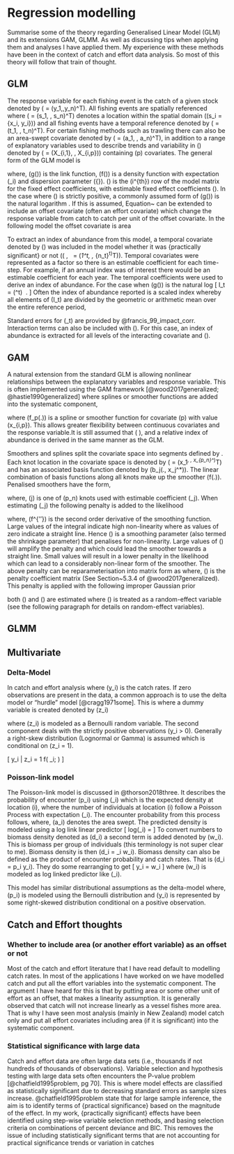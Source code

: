 # Regression modelling {#regressionmodelling}
Summarise some of the theory regarding Generalised Linear Model (GLM) and its extensions GAM, GLMM. As well as discussing tips when applying them and analyses 
I have applied them. My experience with these methods have been in the context of catch and effort data analysis. So most of this theory will follow that train of thought.

## GLM
The response variable for each fishing event is the catch of a given stock denoted by \(\boldsymbol{y} = (y_1,\dots,y_n)^T\). All fishing events are spatially referenced where \(\boldsymbol{s} = (s_1, \dots, s_n)^T\) denotes a location within the spatial domain (\(s_i = \{x_i, y_i\}\)) and all fishing events have a temporal reference denoted by \(\boldsymbol{t} = (t_1, \dots, t_n)^T\). For certain fishing methods such as trawling there can also be an area-swept covariate denoted by \(\boldsymbol{a} = (a_1, \dots, a_n)^T\), in addition to a range of explanatory variables used to describe trends and variability in \(\boldsymbol{y}\) denoted by \(\boldsymbol{X_i} = (X_{i,1}, \dots, X_{i,p})\) containing \(p\) covariates. The general form of the GLM model is

\begin{align}
y_i | \eta_i, \boldsymbol{\phi} & \sim f(\eta_i; \boldsymbol{\phi}) \nonumber\\
\eta_i &= g^{-1} \left(\boldsymbol{X_i}\boldsymbol{\beta}\right), \quad i = 1, \dots, n\label{eq:cpue_simp_2}
\end{align}

where, \(g()\) is the link function, \(f()\) is a density function with expectation \(\eta_i\) and dispersion parameter \({\phi}\). \(\boldsymbol{X_i}\) is the \(i^{th}\) row of the model matrix for the fixed effect coefficients, with estimable fixed effect coefficients \(\boldsymbol{\beta}\). In the case where \(\boldsymbol{y}\) is strictly positive, a commonly assumed form of \(g()\) is the natural logarithm \citep{gavaris1980use, maunder2004standardizing}. If this is assumed, Equation~\ref{eq:cpue_simp_2} can be extended to include an offset covariate (often an effort covariate) which change the response variable from catch to catch per unit of the offset covariate. In the following model the offset covariate is area
\begin{align*}
y_i | \eta_i, \boldsymbol{\phi} & \sim f(\eta_i; \boldsymbol{\phi}) \nonumber\\
\eta_i &= a_i \exp \left(\boldsymbol{X_i}\boldsymbol{\beta}\right), \quad i = 1, \dots, n \ .
\end{align*}

To extract an index of abundance from this model, a temporal covariate denoted by \(\boldsymbol{\beta^t}\) was included in the model whether it was {practically significant} or not (\(\boldsymbol{\beta^t} \in \boldsymbol{\beta}, \ \boldsymbol{\beta^t} = (\beta_1^t, \dots, \beta_{n_t}^t)^T\)). Temporal covariates were represented as a factor so there is an estimable coefficient for each time-step. For example, if an annual index was of interest there would be an estimable coefficient for each year. The temporal coefficients were used to derive an index of abundance. For the case when \(g()\) is the natural log
\[
I_t = \exp(\beta^t) \ .
\]
Often the index of abundance reported is a scaled index whereby all elements of \(I_t\) are divided by the geometric or arithmetic mean \citep{francis2001evaluation, campbell2015constructing} over the entire reference period,
\begin{equation}\label{eq:standardised_index}
\tilde{I}_t = \frac{I_t}{\left(\prod\limits_{j = 1}^{n_t} I_j\right)^{1/n_t}} \ .
\end{equation}

Standard errors for \(\tilde{I}_t\) are provided by @francis_99_impact_corr. Interaction terms can also be included with \(\boldsymbol{\beta^t}\). For this case, an index of abundance is extracted for all levels of the interacting covariate and \(\boldsymbol{\beta^t}\).



## GAM
A natural extension from the standard GLM is allowing nonlinear relationships between the explanatory variables and response variable. This is often implemented using the GAM framework [@wood2017generalized; @hastie1990generalized] where splines or smoother functions are added into the systematic component,
\begin{align}
y_i | \eta_i, \boldsymbol{\phi} & \sim f(\eta_i; \boldsymbol{\phi})\\
\eta_i &= g^{-1} \left(\boldsymbol{X_i}\boldsymbol{\beta} + f_1({x_{1,1}}) + \dots  + f_p({x_{i,p}})\right), \quad i = 1, \dots, n
\end{align}

where \(f_p(.)\) is a spline or smoother function for covariate \(p\) with value \(x_{i,p}\). This allows greater flexibility between continuous covariates and the response variable.It is still assumed that \(\boldsymbol{\beta^t} \in \boldsymbol{\beta}\), and a relative index of abundance is derived in the same manner as the GLM. 


Smoothers and splines split the covariate space into segments defined by \enquote{knots}. Each knot location in the covariate space is denoted by \(\boldsymbol{x^*} = (x_1^*, \dots, x_{p_n}^*)^T\) and has an associated basis function denoted by \(b_j(., x_j^*)\). The linear combination of basis functions along all knots make up the smoother \(f(.)\). Penalised smoothers  have the form,
\begin{equation*}
	f({x_{1}}) = \sum\limits_{j = 1}^{p_n} \beta_j \times b_j\left(x_{1}, x_j^*\right)
\end{equation*}

where, \(j\) is one of \(p_n\) knots used with estimable coefficient \(\beta_j\). When estimating \(\beta_j\) the following penalty is added to the likelihood  
\begin{equation*}
	\lambda \int f^{''}(x)^2dx
\end{equation*}

where, \(f^{''}\) is the second order derivative of the smoothing function. Large values of the integral indicate high non-linearity where as values of zero indicate a straight line. Hence \(\lambda\) is a smoothing parameter (also termed the shrinkage parameter) that penalises for non-linearity. Large values of \(\lambda\) will amplify the penalty and which could lead the smoother towards a straight line. Small values will result in a lower penalty in the likelihood which can lead to a considerably non-linear form of the smoother. The above penalty can be reparameterisation into matrix form as
\begin{equation*}
\lambda \int f^{''}(x)^2dx = \lambda\boldsymbol{{\beta}^{T}S{\beta}} \ ,
\end{equation*}
where, \(\boldsymbol{S}\) is the penalty coefficient matrix (See Section~5.3.4 of @wood2017generalized). This penalty is applied with the following improper Gaussian prior
\begin{equation*}
\boldsymbol{\beta} \sim\ \mathcal{N}\left(\boldsymbol{0}, \lambda\boldsymbol{S}\right) \ ,
\end{equation*}

both \(\lambda\) and \(\boldsymbol{\beta}\) are estimated where \(\boldsymbol{\beta}\) is treated as a random-effect variable (see the following paragraph for details on random-effect variables).


## GLMM


## Multivariate

### Delta-Model
In catch and effort analysis where \(y_i\) is the catch rates. If zero observations are present in the data, a common approach is to use the delta model or "hurdle" model [@cragg1971some]. This is where a dummy variable is created denoted by \(z_i\)

\begin{equation}
z_i
\begin{cases}
0, \quad \text{ if } y_i = 0\\
1, \quad \text{ if } y_i > 0
\end{cases}
\end{equation}
where \(z_i\) is modeled as a Bernoulli random variable. The second component deals with the strictly positive observations \(y_i > 0\). Generally a right-skew distribution (Lognormal or Gamma) is assumed which is conditional on \(z_i = 1\).

\[
y_i | z_i = 1 \sim f\left( \eta_i; \boldsymbol{\phi}\right)
\]



### Poisson-link model
The Poisson-link model is discussed in @thorson2018three. It describes the probability of encounter \(p_i\) using \(\eta_i\) which is the expected density at location \(i\), where the number of individuals at location \(i\) follow a Poisson Process with expectation \(\eta_i\). The encounter probability from this process follows,
\begin{equation}
p_i = 1 - \exp \left(-a_i \eta_i\right)
\end{equation}
where, \(a_i\) denotes the area swept. The predicted density is modeled using a log link linear predictor
\[
log(\eta_i) = \boldsymbol{X\beta}
\]
To convert numbers to biomass density denoted as \(d_i\) a second term is added denoted by \(w_i\). This is biomass per group of individuals (this terminology is not super clear to me). Biomass density is then \(d_i = \eta_i w_i\). Biomass density can also be defined as the product of encounter probability and catch rates. That is \(d_i = p_i y_i\). They do some rearranging to get
\[
y_i = \frac{\eta_i}{p_i} w_i
\]
where \(w_i\) is modeled as log linked predictor like \(\eta_i\).


This model has similar distributional assumptions as the delta-model where, \(p_i\) is modeled using the Bernoulli distribution and \(y_i\) is represented by some right-skewed distribution conditional on a positive observation.


## Catch and Effort thoughts
### Whether to include area (or another effort variable) as an offset or not {-}
Most of the catch and effort literature that I have read default to modelling catch rates. In most of the applications I have worked on we have modelled catch and put all the effort variables into the systematic component. The argument I have heard for this is that by putting area or some other unit of effort as an offset, that makes a linearity assumption. It is generally observed that catch will not increase linearly as a vessel fishes more area. That is why I have seen most analysis (mainly in New Zealand) model catch only and put all effort covariates including area (if it is significant) into the systematic component.



### Statistical significance with large data {-}

Catch and effort data are often large data sets (i.e., thousands if not hundreds of thousands of observations). Variable selection and hypothesis testing with large data sets often encounters the P-value problem [@chatfield1995problem, pg 70]. This is where model effects are classified as statistically significant due to decreasing standard errors as sample sizes increase. @chatfield1995problem state that for large sample inference, the aim is to identify terms of {practical significance}\index{Practical significance} based on the magnitude of the effect. In my work, {practically significant} effects have been identified using step-wise variable selection methods, and basing selection criteria on combinations of percent deviance and BIC. This removes the issue of including statistically significant terms that are not accounting for practical significance trends or variation in catches
